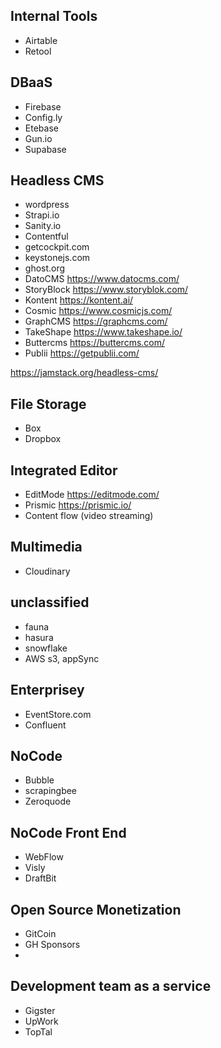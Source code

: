 ## Internal Tools

- Airtable
- Retool

## DBaaS

- Firebase
- Config.ly
- Etebase
- Gun.io
- Supabase

## Headless CMS

- wordpress
- Strapi.io
- Sanity.io
- Contentful
- getcockpit.com
- keystonejs.com
- ghost.org
- DatoCMS https://www.datocms.com/
- StoryBlock https://www.storyblok.com/
- Kontent https://kontent.ai/
- Cosmic https://www.cosmicjs.com/
- GraphCMS https://graphcms.com/
- TakeShape https://www.takeshape.io/
- Buttercms https://buttercms.com/
- Publii https://getpublii.com/

https://jamstack.org/headless-cms/

## File Storage

- Box
- Dropbox

## Integrated Editor

- EditMode https://editmode.com/
- Prismic https://prismic.io/
- Content flow (video streaming)

## Multimedia

- Cloudinary

## unclassified

- fauna
- hasura
- snowflake
- AWS s3, appSync

## Enterprisey

- EventStore.com
- Confluent

## NoCode

- Bubble
- scrapingbee
- Zeroquode

## NoCode Front End

- WebFlow
- Visly
- DraftBit

## Open Source Monetization

- GitCoin
- GH Sponsors
-

## Development team as a service

- Gigster
- UpWork
- TopTal
